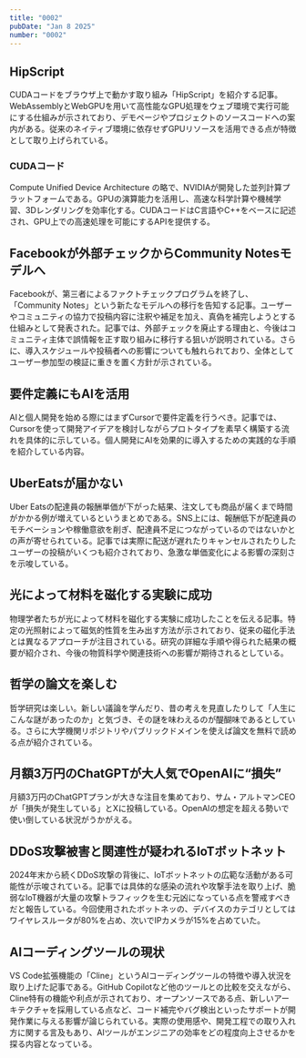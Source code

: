 ```yaml
---
title: "0002"
pubDate: "Jan 8 2025"
number: "0002"
---
```



## HipScript

CUDAコードをブラウザ上で動かす取り組み「HipScript」を紹介する記事。WebAssemblyとWebGPUを用いて高性能なGPU処理をウェブ環境で実行可能にする仕組みが示されており、デモページやプロジェクトのソースコードへの案内がある。従来のネイティブ環境に依存せずGPUリソースを活用できる点が特徴として取り上げられている。

<QuoteLink
  link="https://hipscript.lights0123.com/"
  text="Show HN: HipScript – Run CUDA in the Browser with WebAssembly and WebGPU / lights0123.com"
/>

### CUDAコード

Compute Unified Device Architecture の略で、NVIDIAが開発した並列計算プラットフォームである。GPUの演算能力を活用し、高速な科学計算や機械学習、3Dレンダリングを効率化する。CUDAコードはC言語やC++をベースに記述され、GPU上での高速処理を可能にするAPIを提供する。

## Facebookが外部チェックからCommunity Notesモデルへ

Facebookが、第三者によるファクトチェックプログラムを終了し、「Community Notes」という新たなモデルへの移行を告知する記事。ユーザーやコミュニティの協力で投稿内容に注釈や補足を加え、真偽を補完しようとする仕組みとして発表された。記事では、外部チェックを廃止する理由と、今後はコミュニティ主体で誤情報を正す取り組みに移行する狙いが説明されている。さらに、導入スケジュールや投稿者への影響についても触れられており、全体としてユーザー参加型の検証に重きを置く方針が示されている。

<QuoteLink
  link="https://about.fb.com/news/2025/01/ending-third-party-fact-checking/"
  text="Ending our third party fact-checking program and moving to Community Notes model / fb.com"
/>

## 要件定義にもAIを活用

AIと個人開発を始める際にはまずCursorで要件定義を行うべき。記事では、Cursorを使って開発アイデアを検討しながらプロトタイプを素早く構築する流れを具体的に示している。個人開発にAIを効果的に導入するための実践的な手順を紹介している内容。

<QuoteLink
  link="https://zenn.dev/yasuna/articles/9dadbcdc3be48d"
  text="AIと個人開発したくなったらまずCursorで要件定義だ！ / zenn.dev"
/>

## UberEatsが届かない

Uber Eatsの配達員の報酬単価が下がった結果、注文しても商品が届くまで時間がかかる例が増えているというまとめである。SNS上には、報酬低下が配達員のモチベーションや稼働意欲を削ぎ、配達員不足につながっているのではないかとの声が寄せられている。記事では実際に配送が遅れたりキャンセルされたりしたユーザーの投稿がいくつも紹介されており、急激な単価変化による影響の深刻さを示唆している。

<QuoteLink
  link="https://togetter.com/li/2181234"
  text="Uber Eatsの配達員の単価が下がり注文してもなかなか届かない事態になっているらしい / togetter.com"
/>

## 光によって材料を磁化する実験に成功

物理学者たちが光によって材料を磁化する実験に成功したことを伝える記事。特定の光照射によって磁気的性質を生み出す方法が示されており、従来の磁化手法とは異なるアプローチが注目されている。研究の詳細な手順や得られた結果の概要が紹介され、今後の物質科学や関連技術への影響が期待されるとしている。

<QuoteLink
  link="https://news.mit.edu/2025/physicists-magnetize-material-light-0107"
  text="Physicists Magnetize a Material with Light / news.mit.edu"
/>

## 哲学の論文を楽しむ

哲学研究は楽しい。新しい議論を学んだり、昔の考えを見直したりして「人生にこんな謎があったのか」と気づき、その謎を味わえるのが醍醐味であるとしている。さらに大学機関リポジトリやパブリックドメインを使えば論文を無料で読める点が紹介されている。

<QuoteLink
  link="https://lichtung.hatenablog.com/entry/2025/01/06/232043"
  text="哲学の論文をタダで読もう：趣味としての哲学研究のすすめ / lichtung.hatenablog.com"
/>

## 月額3万円のChatGPTが大人気でOpenAIに“損失”

月額3万円のChatGPTプランが大きな注目を集めており、サム・アルトマンCEOが「損失が発生している」とXに投稿している。OpenAIの想定を超える勢いで使い倒している状況がうかがえる。

<QuoteLink
  link="https://www.itmedia.co.jp/news/articles/2501/06/news160.html"
  text="月額3万円のChatGPTが大人気でOpenAIに“損失”発生中 / ITmedia NEWS"
/>

## DDoS攻撃被害と関連性が疑われるIoTボットネット

2024年末から続くDDoS攻撃の背後に、IoTボットネットの広範な活動がある可能性が示唆されている。記事では具体的な感染の流れや攻撃手法を取り上げ、脆弱なIoT機器が大量の攻撃トラフィックを生む元凶になっている点を警戒すべきだと報告している。今回使用されたボットネッの、デバイスのカテゴリとしてはワイヤレスルータが80%を占め、次いでIPカメラが15%を占めていた。

<QuoteLink
  link="https://www.trendmicro.com/ja_jp/research/24/l/iot-botnet-activity-ddos-attacks.html"
  text="2024年末からのDDoS攻撃被害と関連性が疑われるIoTボットネットの大規模な活動を観測 / トレンドマイクロ セキュリティブログ"
/>

## AIコーディングツールの現状

VS Code拡張機能の「Cline」というAIコーディングツールの特徴や導入状況を取り上げた記事である。GitHub Copilotなど他のツールとの比較を交えながら、Cline特有の機能や利点が示されており、オープンソースである点、新しいアーキテクチャを採用している点など、コード補完やバグ検出といったサポートが開発作業に与える影響が論じられている。実際の使用感や、開発工程での取り入れ方に関する言及もあり、AIツールがエンジニアの効率をどの程度向上させるかを探る内容となっている。

<QuoteLink
  link="https://laiso.hatenablog.com/entry/2025/01/07/045009"
  text="ClineとAIコーディングツールの現状 / laiso.hatenablog.com"
/>
